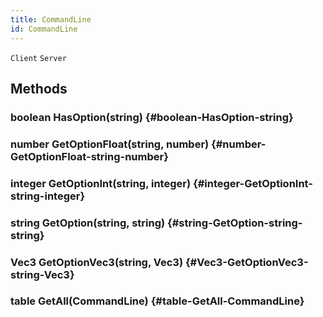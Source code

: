 ```yaml
---
title: CommandLine
id: CommandLine
---
```

`Client`
`Server`

## Methods

### boolean HasOption(string) {#boolean-HasOption-string}

### number GetOptionFloat(string, number) {#number-GetOptionFloat-string-number}

### integer GetOptionInt(string, integer) {#integer-GetOptionInt-string-integer}

### string GetOption(string, string) {#string-GetOption-string-string}

### Vec3 GetOptionVec3(string, Vec3) {#Vec3-GetOptionVec3-string-Vec3}

### table GetAll(CommandLine) {#table-GetAll-CommandLine}

